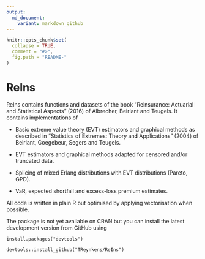 ```yaml
---
output:
  md_document:
    variant: markdown_github
---
```


<!-- README.md is generated from README.Rmd. Please edit that file -->

```r
knitr::opts_chunk$set(
  collapse = TRUE,
  comment = "#>",
  fig.path = "README-"
)
```

# ReIns

ReIns contains functions and datasets of the book "Reinsurance: Actuarial and Statistical Aspects" (2016) of Albrecher, Beirlant and Teugels.
It contains implementations of

* Basic extreme value theory (EVT) estimators and graphical methods as described in "Statistics of Extremes: Theory and Applications" (2004) of Beirlant, Goegebeur, Segers and Teugels.

* EVT estimators and graphical methods adapted for censored and/or truncated data.

* Splicing of mixed Erlang distributions with EVT distributions (Pareto, GPD).


* VaR, expected shortfall and excess-loss premium estimates.

All code is written in plain R but optimised by applying vectorisation when possible. 


The package is not yet available on CRAN but you can install the latest development version from GitHub using

```
install.packages("devtools")

devtools::install_github("TReynkens/ReIns")
```
